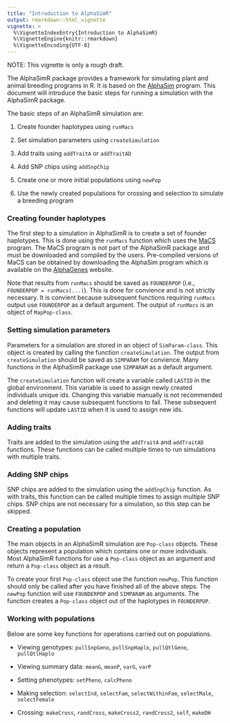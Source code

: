 ```yaml
---
title: "Introduction to AlphaSimR"
output: rmarkdown::html_vignette
vignette: >
  %\VignetteIndexEntry{Introduction to AlphaSimR}
  %\VignetteEngine{knitr::rmarkdown}
  %\VignetteEncoding{UTF-8}
---
```


NOTE: This vignette is only a rough draft.

The AlphaSimR package provides a framework for simulating plant and animal breeding programs in R. It is based on the [AlphaSim](https://dl.sciencesocieties.org/publications/tpg/articles/0/0/plantgenome2016.02.0013) program. This document will introduce the basic steps for running a simulation with the AlphaSimR package.

The basic steps of an AlphaSimR simulation are:

1. Create founder haplotypes using `runMacs`

2. Set simulation parameters using `createSimulation`

3. Add traits using `addTraitA` or `addTraitAD`

4. Add SNP chips using `addSnpChip`

5. Create one or more initial populations using `newPop`

6. Use the newly created populations for crossing and selection to simulate a breeding program

### Creating founder haplotypes

The first step to a simulation in AlphaSimR is to create a set of founder haplotypes. This is done using the `runMacs` function which uses the [MaCS](https://github.com/gchen98/macs) program. The MaCS program is not part of the AlphaSimR package and must be downloaded and compiled by the users. Pre-compiled versions of MaCS can be obtained by downloading the AlphaSim program which is available on the [AlphaGenes](http://www.alphagenes.roslin.ed.ac.uk/alphasuite-softwares/alphasim/) website.

Note that results from `runMacs` should be saved as `FOUNDERPOP` (i.e., `FOUNDERPOP = runMacs(...)`). This is done for convience and is not strictly necessary. It is convient because subsequent functions requiring `runMacs` output use `FOUNDERPOP` as a default argument. The output of `runMacs` is an object of `MapPop-class`.

### Setting simulation parameters

Parameters for a simulation are stored in an object of `SimParam-class`. This object is created by calling the function `createSimulation`. The output from `createSimulation` should be saved as `SIMPARAM` for convience. Many functions in the AlphaSimR package use `SIMPARAM` as a default argument.

The `createSimulation` function will create a variable called `LASTID` in the global environment. This variable is used to assign newly created individuals unique ids. Changing this variable manually is not recommended and deleting it may cause subsequent functions to fail. These subsequent functions will update `LASTID` when it is used to assign new ids.

### Adding traits

Traits are added to the simulation using the `addTraitA` and `addTraitAD` functions. These functions can be called multiple times to run simulations with multiple traits.

### Adding SNP chips

SNP chips are added to the simulation using the `addSnpChip` function. As with traits, this function can be called multiple times to assign multiple SNP chips. SNP chips are not necessary for a simulation, so this step can be skipped.

### Creating a population

The main objects in an AlphaSimR simulation are `Pop-class` objects. These objects represent a population which contains one or more individuals. Most AlphaSimR functions for use a `Pop-class` object as an argument and return a `Pop-class` object as a result.

To create your first `Pop-class` object use the function `newPop`. This function should only be called after you have finished all of the above steps. The `newPop` function will use `FOUNDERPOP` and `SIMPARAM` as arguments. The function creates a `Pop-class` object out of the haplotypes in `FOUNDERPOP`.

### Working with populations

Below are some key functions for operations carried out on populations.

* Viewing genotypes: `pullSnpGeno`, `pullSnpHaplo`, `pullQtlGeno`, `pullQtlHaplo`

* Viewing summary data: `meanG`, `meanP`, `varG`, `varP`

* Setting phenotypes: `setPheno`, `calcPheno`

* Making selection: `selectInd`, `selectFam`, `selectWithinFam`, `selectMale`, `selectFemale`

* Crossing: `makeCross`, `randCross`, `makeCross2`, `randCross2`,
`self`, `makeDH`
